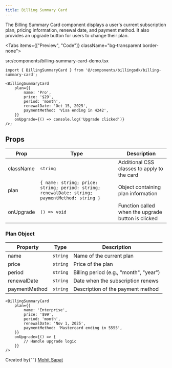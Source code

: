 ```yaml
---
title: Billing Summary Card
---
```



The Billing Summary Card component displays a user's current subscription plan, pricing information, renewal date, and payment method. It also provides an upgrade button for users to change their plan.

<Tabs items={["Preview", "Code"]} className="bg-transparent border-none">
  <Tab value="Preview" className="border-none bg-transparent p-0 mt-3">
    <PreviewComponents registryName="billingsdk">
      <BillingSummaryCardDemo />
    </PreviewComponents>
  </Tab>

<Tab value="Code" className="mt-3">
	<include
		cwd
		lang="tsx"
		meta='title="src/components/billing-summary-card-demo.tsx"'
	>
		src/components/billing-summary-card-demo.tsx
	</include>
</Tab>

</Tabs>

```tsx
import { BillingSummaryCard } from '@/components/billingsdk/billing-summary-card';

<BillingSummaryCard
	plan={{
		name: 'Pro',
		price: '$29',
		period: 'month',
		renewalDate: 'Oct 15, 2025',
		paymentMethod: 'Visa ending in 4242',
	}}
	onUpgrade={() => console.log('Upgrade clicked')}
/>;
```

## Props

| Prop      | Type                                                                                          | Description                                        |
| --------- | --------------------------------------------------------------------------------------------- | -------------------------------------------------- |
| className | `string`                                                                                      | Additional CSS classes to apply to the card        |
| plan      | `{ name: string; price: string; period: string; renewalDate: string; paymentMethod: string }` | Object containing plan information                 |
| onUpgrade | `() => void`                                                                                  | Function called when the upgrade button is clicked |

### Plan Object

| Property      | Type     | Description                            |
| ------------- | -------- | -------------------------------------- |
| name          | `string` | Name of the current plan               |
| price         | `string` | Price of the plan                      |
| period        | `string` | Billing period (e.g., "month", "year") |
| renewalDate   | `string` | Date when the subscription renews      |
| paymentMethod | `string` | Description of the payment method      |

```tsx
<BillingSummaryCard
	plan={{
		name: 'Enterprise',
		price: '$99',
		period: 'month',
		renewalDate: 'Nov 1, 2025',
		paymentMethod: 'Mastercard ending in 5555',
	}}
	onUpgrade={() => {
		// Handle upgrade logic
	}}
/>
```

<div className="mt-8 pt-8 border-t border-gray-200 dark:border-gray-800">
	<div className="flex items-center justify-between">
		<div>
			<span className="text-sm text-gray-500 dark:text-gray-400">
				Created by{' '}
				<a
				<a
					href="https://github.com/sapatmohit"
					target="_blank"
					rel="noopener noreferrer"
					className="text-blue-600 hover:underline dark:text-blue-400"
				>
					Mohit Sapat
				</a>
			</span>
		</div>
	</div>
</div>
